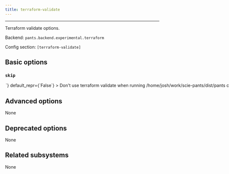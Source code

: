 ```yaml
---
title: terraform-validate
---
```



---

Terraform validate options.

Backend: <span className="color--primary">`pants.backend.experimental.terraform`</span>

Config section: <span className="color--primary">`[terraform-validate]`</span>

<span className={styles.options}>

## Basic options

### `skip`

<Option
  cli_repr={`--[no-]terraform-validate-skip`}
  env_repr='PANTS_TERRAFORM_VALIDATE_SKIP'
  toml_repr={`[terraform-validate]
skip = <bool>`}
  default_repr={`False`}
>

Don&#x27;t use `terraform validate` when running `/home/josh/work/scie-pants/dist/pants check`.

</Option>

## Advanced options

None

## Deprecated options

None

## Related subsystems

None

</span>

